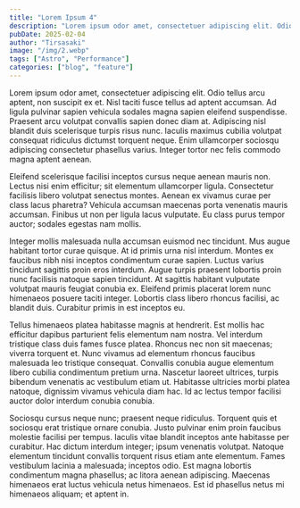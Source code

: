 ```yaml
---
title: "Lorem Ipsum 4"
description: "Lorem ipsum odor amet, consectetuer adipiscing elit. Odio tellus arcu aptent, non suscipit ex et."
pubDate: 2025-02-04
author: "Tirsasaki"
image: "/img/2.webp"
tags: ["Astro", "Performance"]
categories: ["blog", "feature"]
---
```


Lorem ipsum odor amet, consectetuer adipiscing elit. Odio tellus arcu aptent, non suscipit ex et. Nisl taciti fusce tellus ad aptent accumsan. Ad ligula pulvinar sapien vehicula sodales magna sapien eleifend suspendisse. Praesent arcu volutpat convallis sapien donec diam at. Adipiscing nisl blandit duis scelerisque turpis risus nunc. Iaculis maximus cubilia volutpat consequat ridiculus dictumst torquent neque. Enim ullamcorper sociosqu adipiscing consectetur phasellus varius. Integer tortor nec felis commodo magna aptent aenean.

Eleifend scelerisque facilisi inceptos cursus neque aenean mauris non. Lectus nisi enim efficitur; sit elementum ullamcorper ligula. Consectetur facilisis libero volutpat senectus montes. Aenean ex vivamus curae per class lacus pharetra? Vehicula accumsan maecenas porta venenatis mauris accumsan. Finibus ut non per ligula lacus vulputate. Eu class purus tempor auctor; sodales egestas nam mollis.

Integer mollis malesuada nulla accumsan euismod nec tincidunt. Mus augue habitant tortor curae quisque. At id primis urna nisl interdum. Montes ex faucibus nibh nisi inceptos condimentum curae sapien. Luctus varius tincidunt sagittis proin eros interdum. Augue turpis praesent lobortis proin nunc facilisis natoque sapien tincidunt. At sagittis habitant vulputate volutpat mauris feugiat conubia ex. Eleifend primis placerat lorem nunc himenaeos posuere taciti integer. Lobortis class libero rhoncus facilisi, ac blandit duis. Curabitur primis in est inceptos eu.

Tellus himenaeos platea habitasse magnis at hendrerit. Est mollis hac efficitur dapibus parturient felis elementum nam nostra. Vel interdum tristique class duis fames fusce platea. Rhoncus nec non sit maecenas; viverra torquent et. Nunc vivamus ad elementum rhoncus faucibus malesuada leo tristique consequat. Convallis conubia augue elementum libero cubilia condimentum pretium urna. Nascetur laoreet ultrices, turpis bibendum venenatis ac vestibulum etiam ut. Habitasse ultricies morbi platea natoque, dignissim vivamus vehicula diam hac. Id ac lectus tempor facilisi auctor dolor interdum conubia conubia.

Sociosqu cursus neque nunc; praesent neque ridiculus. Torquent quis et sociosqu erat tristique ornare conubia. Justo pulvinar enim proin faucibus molestie facilisi per tempus. Iaculis vitae blandit inceptos ante habitasse per curabitur. Hac dictum interdum integer; ipsum venenatis volutpat. Natoque elementum tincidunt convallis torquent risus etiam ante elementum. Fames vestibulum lacinia a malesuada; inceptos odio. Est magna lobortis condimentum magna phasellus; ac litora aenean adipiscing. Maecenas himenaeos erat luctus vehicula netus himenaeos. Est id phasellus netus mi himenaeos aliquam; et aptent in.